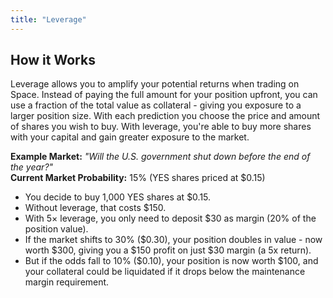```yaml
---
title: "Leverage"
---
```

## How it Works
Leverage allows you to amplify your potential returns when trading on Space. Instead of paying the full amount for your position upfront, you can use a fraction of the total value as collateral - giving you exposure to a larger position size.
With each prediction you choose the price and amount of shares you wish to buy. With leverage, you're able to buy more shares with your capital and gain greater exposure to the market.

**Example Market:** _"Will the U.S. government shut down before the end of the year?"_\
**Current Market Probability:** 15% (YES shares priced at \$0.15)

- You decide to buy 1,000 YES shares at \$0.15.
- Without leverage, that costs \$150.
- With 5× leverage, you only need to deposit \$30 as margin (20% of the position value).
- If the market shifts to 30% (\$0.30), your position doubles in value - now worth \$300, giving you a \$150 profit on just \$30 margin (a 5x return).
- But if the odds fall to 10% (\$0.10), your position is now worth \$100, and your collateral could be liquidated if it drops below the maintenance margin requirement.


<LeverageImpactChart />